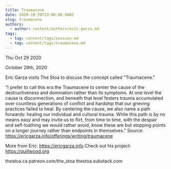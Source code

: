 ```yaml
---
title: Traumacene
date: 2020-10-28T23:00:00.000Z
slug: traumacene
authors:
  - author: content/authors/eric-garza.md
tags:
  - tag: content/tags/session.md
  - tag: content/tags/traumacene.md
---
```






Thu Oct 29 2020

October 29th, 2020

Eric Garza visits The Stoa to discuss the concept called "Traumacene." 

"I prefer to call this era the Traumacene to center the cause of the destructiveness and domination rather than its symptoms. At one level the cause is disconnection, and beneath that level festers trauma accumulated over countless generations of conflict and hardship that our grieving practices failed to heal. By centering the cause, we also name a path forwards: healing our individual and cultural trauma. While this path is by no means easy and may invite us to flirt, from time to time, with the despair and self-loathing we would rather avoid, know these are but stopping points on a longer journey rather than endpoints in themselves." Source: https://ericgarza.info/offerings/writing/traumacene

More from Eric: https://ericgarza.info
Check out his project: https://quillwood.org

thestoa.ca
patreon.com/the_stoa
thestoa.substack.com


